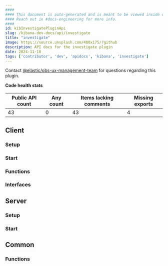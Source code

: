 ```yaml
---
####
#### This document is auto-generated and is meant to be viewed inside our experimental, new docs system.
#### Reach out in #docs-engineering for more info.
####
id: kibInvestigatePluginApi
slug: /kibana-dev-docs/api/investigate
title: "investigate"
image: https://source.unsplash.com/400x175/?github
description: API docs for the investigate plugin
date: 2024-11-18
tags: ['contributor', 'dev', 'apidocs', 'kibana', 'investigate']
---
```




Contact [@elastic/obs-ux-management-team](https://github.com/orgs/elastic/teams/obs-ux-management-team) for questions regarding this plugin.

**Code health stats**

| Public API count  | Any count | Items lacking comments | Missing exports |
|-------------------|-----------|------------------------|-----------------|
| 43 | 0 | 43 | 4 |

## Client

### Setup
<DocDefinitionList data={[investigateObj.client.setup]}/>

### Start
<DocDefinitionList data={[investigateObj.client.start]}/>

### Functions
<DocDefinitionList data={investigateObj.client.functions}/>

### Interfaces
<DocDefinitionList data={investigateObj.client.interfaces}/>

## Server

### Setup
<DocDefinitionList data={[investigateObj.server.setup]}/>

### Start
<DocDefinitionList data={[investigateObj.server.start]}/>

## Common

### Functions
<DocDefinitionList data={investigateObj.common.functions}/>

